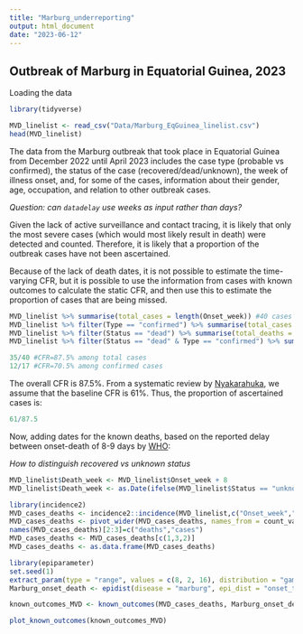 ```yaml
---
title: "Marburg_underreporting"
output: html_document
date: "2023-06-12"
---
```


## Outbreak of Marburg in Equatorial Guinea, 2023

Loading the data

```r
library(tidyverse)
```

```r
MVD_linelist <- read_csv("Data/Marburg_EqGuinea_linelist.csv")
head(MVD_linelist)
```

The data from the Marburg outbreak that took place in Equatorial Guinea from December 2022 until April 2023 includes the case type (probable vs confirmed), the status of the case (recovered/dead/unknown), the week of illness onset, and, for some of the cases, information about their gender, age, occupation, and relation to other outbreak cases.

_Question: can `datadelay` use weeks as input rather than days?_

Given the lack of active surveillance and contact tracing, it is likely that only the most severe cases (which would most likely result in death) were detected and counted. Therefore, it is likely that a proportion of the outbreak cases have not been ascertained.

Because of the lack of death dates, it is not possible to estimate the time-varying CFR, but it is possible to use the information from cases with known outcomes to calculate the static CFR, and then use this to estimate the proportion of cases that are being missed.

```r
MVD_linelist %>% summarise(total_cases = length(Onset_week)) #40 cases
MVD_linelist %>% filter(Type == "confirmed") %>% summarise(total_cases = length(Onset_week)) #17 confirmed
MVD_linelist %>% filter(Status == "dead") %>% summarise(total_deaths = length(Onset_week)) #35 deaths
MVD_linelist %>% filter(Status == "dead" & Type == "confirmed") %>% summarise(total_deaths = length(Onset_week)) #12 deaths among confirmed cases

35/40 #CFR=87.5% among total cases
12/17 #CFR=70.5% among confirmed cases
```

The overall CFR is 87.5%. From a systematic review by [Nyakarahuka](https://bmcinfectdis.biomedcentral.com/articles/10.1186/s12879-016-2045-6), we assume that the baseline CFR is 61%. Thus, the proportion of ascertained cases is:

```r
61/87.5 
```

Now, adding dates for the known deaths, based on the reported delay between onset-death of 8-9 days by [WHO](https://www.who.int/news-room/fact-sheets/detail/marburg-virus-disease):

_How to distinguish recovered vs unknown status_

```r
MVD_linelist$Death_week <- MVD_linelist$Onset_week + 8
MVD_linelist$Death_week <- as.Date(ifelse(MVD_linelist$Status == "unknown"|MVD_linelist$Status == "recovered", NA, MVD_linelist$Death_week))
```

```r
library(incidence2)
MVD_cases_deaths <- incidence2::incidence(MVD_linelist,c("Onset_week","Death_week")) |> complete_dates()
MVD_cases_deaths <- pivot_wider(MVD_cases_deaths, names_from = count_variable, values_from = count)
names(MVD_cases_deaths)[2:3]=c("deaths","cases")
MVD_cases_deaths <- MVD_cases_deaths[c(1,3,2)]
MVD_cases_deaths <- as.data.frame(MVD_cases_deaths)
```

```r
library(epiparameter)
set.seed(1)
extract_param(type = "range", values = c(8, 2, 16), distribution = "gamma", samples = 77) #2.095 and 4.513
Marburg_onset_death <- epidist(disease = "marburg", epi_dist = "onset_to_death", prob_distribution = "gamma", prob_distribution_params = c(shape=2.095, scale=4.513))

known_outcomes_MVD <- known_outcomes(MVD_cases_deaths, Marburg_onset_death)

plot_known_outcomes(known_outcomes_MVD)

```











